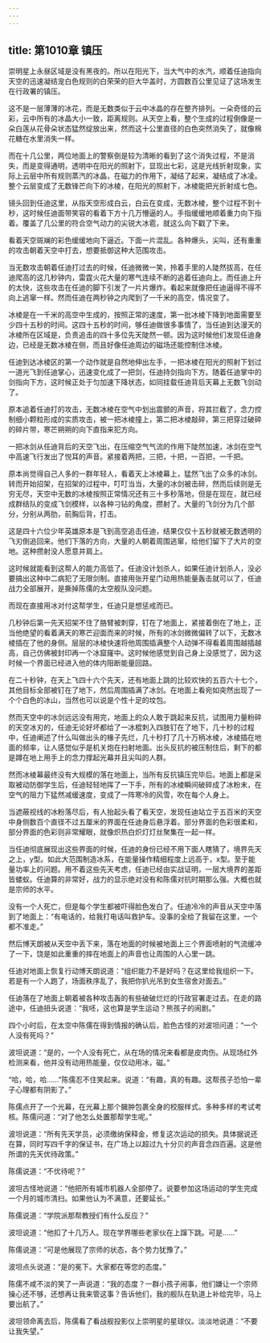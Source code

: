 ```yaml
---
---
---
```

title: 第1010章 镇压
---



崇明星上永昼区域是没有黑夜的。所以在阳光下，当大气中的水汽，顺着任迪指向天空的迅速凝结宠白色规则的白荣荣的巨大华盖时，方圆数百公里见证了这场发生在行政署的镇压。

这不是一层薄薄的冰花，而是无数类似于云中冰晶的存在整齐排列。一朵奇怪的云彩，云中所有的冰晶大小一致，距离规则。从天空上看，整个生成的过程倒像是一朵白莲从花骨朵状态猛然绽放出来，然而这十公里直径的白色突然消失了，就像棉花糖在水里消失一样。

而在十几公里，两位地面上的警察倒是较为清晰的看到了这个消失过程，不是消失，而是变得通明，透明中在阳光的照射下，显现出七彩，这是光线折射现象，实际上云层中所有规则蒸汽的冰晶，在磁力的作用下，凝结了起来，凝结成了冰凌。整个云层变成了无数锋芒向下的冰棱，在阳光的照射下，冰棱能把光折射成七色。

镜头回到任迪这里，从指天空形成白云，白云在变成，无数冰棱，整个过程不到十秒，这时候任迪面带笑容的看着下方十几万懵逼的人。手指缓缓地顺着重力向下指着。覆盖了几公里的符合空气动力的尖锐大冰雹，就这么向下戳了下来。

看着天空斑斓的彩色缓缓地向下逼近。下面一片混乱。各种爆头，尖叫，还有重重的攻击朝着天空中打去，想要抵御这种大范围攻击。

当无数攻击朝着任迪打过去的时候，任迪微微一笑，拎着手里的人陡然拔高，在任迪爬高的这几秒钟内，雷霆火花大量的寒气连续不断的追着任迪向上。而任迪上升的太快，这些攻击在任迪的脚下引发了一片片爆炸。看起来就像把任迪逼得不得不向上逃窜一样。然而任迪在两秒钟之内爬到了一千米的高空，情况变了。

冰棱是在一千米的高空中生成的，按照正常的速度，第一批冰棱下降到地面需要至少四十五秒的时间。这四十五秒的时间，够任迪做很多事情了，当任迪到达漫天的冰棱所在区域是，负责追击的四十多位先天陡然一顿。因为这时候他们发现任迪身边，已经是无数冰棱在侧，而且好像任迪周边的磁场还能控制住冰棱。

任迪到达冰棱区的第一个动作就是自然地伸出左手，一把冰棱在阳光的照射下划过一道光飞到任迪掌心，迅速变化成了一把剑，任迪持剑指向下方。随着任迪掌中的剑指向下方，这时候正处于匀加速下降状态，如同挂载任迪背后天幕上无数飞剑动了。

原本追着任迪打的攻击，无数冰棱在空气中划出震颤的声音，将其拦截了，念力控制细小颗粒形成的实质攻击，被一把冰棱撞上，第二把冰棱敲碎，第三把穿过破碎的碎片带，寒芒朔朔的向下直指来犯方向。

一把冰剑从任迪背后的天空飞出，在压缩空气气流的作用下陡然加速，冰剑在空气中高速飞行发出了悦耳的声音。紧接着两把，三把，十把，一百把，一千把。

原本尚觉得自己人多的一群年轻人，看着天上冰棱幕上，猛然飞出了众多的冰剑。转而开始招架，在招架的过程中，叮叮当当，大量的冰剑被击碎，然而后续则是无穷无尽，天空中无数的冰棱按照正常情况还有三十多秒落地，但是在现在，就已经成群结队的变成飞剑模样，以各种刁钻的角度，攒射了。大量的飞剑分为几个部分，分别从两肋，前胸后背，打击。

这是四十六位少年英雄原本是飞到高空追击任迪，结果仅仅十五秒就被无数透明的飞刃倒追回来。他们下落的方向，大量的人朝着周围逃窜，给他们留下了大片的空地。这种攒射没人愿意并肩上。

这时候就能看到这帮人的能力高低了。任迪没计划杀人，如果任迪计划杀人，没必要搞出这种中二病犯了无限剑制。直接用张开星门动用热能量轰击就可以了，任迪战力全部展开，是撕掉陈儒的太空舰队没问题。

而现在直接用冰对付这帮学生，任迪只是想惩戒而已。

几秒钟后第一先天招架不住了胳臂被刺穿，钉在了地面上，紧接着倒在了地上，正当他绝望的看着满天的寒芒迎面而来的时候，所有的冰剑微微偏转了以下，无数冰棱插在了他的身侧。层层的冰棱快速将他周围插满整个人动弹不得看着周围越插越高，自己仿佛被封印再一个冰窟窿中。这时候他感觉到自己身上没感觉了，因为这时候一个界面已经进入他的体内阻断能量回路。

在二十秒钟，在天上飞四十六个先天，还有地面上跳的比较欢快的五百六十七个，其他目标全部被钉在了地下，然后周围插满了冰剑。在地面上看宛如突然出现了一个个白色的冰山，当然也可以说是个性十足的坟包。

然而天空中的冰剑远远没有用完，地面上的众人敢于跳起来反抗，试图用力量粉碎的天空冰刃的，任迪无论好坏都给了一冰棍刺入四肢钉在了地下，几十秒的过程中，任迪阐述了什么叫做出头的椽子先烂，几十秒打了几十万柄冰棱，冰棱插在地面的频率，让人感觉似乎是机关炮在扫射地面。出头反抗的被压制住后，剩下的都是蹲在地上用手上的念力撑起光幕并且尖叫的人群。

然而冰棱幕最终没有大规模的落在地面上，当所有反抗镇压完毕后。地面上都是采取被动防御学生后，任迪轻轻地挥了一下手，所有的冰棱瞬间破碎成了冰粉末，在空气的阻力下猛然减缓速度，变成了一阵寒冷的风雪，吹在每个人身上。

当遮蔽视线的冰粉落尽后，有人抬起头看了看天空，发现任迪站立于五百米的天空中身侧数百个直径不过五厘米的界面在任迪身后悬浮着。部分界面的色彩很柔和，部分界面的色彩则非常耀眼，就像炽热白炽灯灯丝聚集在一起一样。

当任迪彻底展现出这些界面的时候，任迪的身份已经不用下面人瞎猜了，境界先天之上，y型。如此大范围制造冰系，在能量操作精细程度上远高于，x型。至于能量功率上的问题。用不着这些先天考虑，任迪已经由实战证明，一层大境界的差距皆蝼蚁。任迪算的非常好，战力的显示绝对没有和陈儒对抗时期那么强。大概也就是宗师的水平。

没有一个人死亡，但是每个学生都被吓得脸色发白了。任迪冷冷的声音从天空中落到了地面上：“有电话的，给我打电话叫救护车。没事的全给了我留在这里，一个都不准走。”

然后博天朗被从天空中丢下来，落在地面的时候被地面上三个界面喷射的气流缓冲了一下，饶是如此重重的摔在地面上的声音也让周围的人心里一跳。

任迪对地面上恢复行动博天朗说道：“组织能力不是好吗？在这里给我组织一下。若是有一个人跑了，场面秩序乱了，我把你扒光吊到女生宿舍对面去。”

任迪落在了地面上朝着被各种攻击轰的有些破破烂烂的行政官署走过去。在走的路途中，任迪扭头说道：“我呸，这也算是学生运动？熊孩子的闹剧。”

四个小时后，在太空中陈儒在得到情报的确认后，脸色古怪的对波坦问道：“一个人没有死吗？”

波坦说道：“是的，一个人没有死亡，从在场的情况来看都是皮肉伤。从现场红外检测来看，他并没有动用热能量，仅仅动用冰，磁。”

“哈，哈，哈……”陈儒忍不住笑起来。说道：“有趣，真的有趣。这帮孩子恐怕一辈子心理都有阴影了。”

陈儒点开了一个光幕，在光幕上那个臃肿包裹全身的校服样式。多种多样的考试考核。陈儒问道：“对了他怎么处置那帮学生呢。”

波坦说道：“所有先天学员，必须缴纳保释金，修复这次运动的损失。具体据说还在算，同时写四千字的保证书，在广场上以超过九十分贝的声音念四百遍。这是他所谓的先天优待政策。”

陈儒说道：“不优待呢？”

波坦古怪地说道：“他把所有城市机器人全部停了。说要参加这场运动的学生完成一个月的城市清扫。如果他认为不满意，还要延长。”

陈儒说道：“学院派那帮教授们有什么反应？”

波坦说道：“他扣了十几万人。现在学界哪些老家伙在上蹿下跳。可是……”

陈儒说道：“可是他展现了宗师的状态，各个势力犹豫了。”

波坦点头说道：“是的冕下。大家都在等您的态度。”

陈儒不咸不淡的笑了一声说道：“我的态度？一群小孩子闹事，他们嫌让一个宗师操心还不够，还想再让我来管这事？告诉他们，我的舰队在轨道上补给完毕，马上要出航了。”

波坦领命离去后，陈儒看了看战舰投影仪上崇明星的星球仪。淡淡地说道：“不要让我失望。”